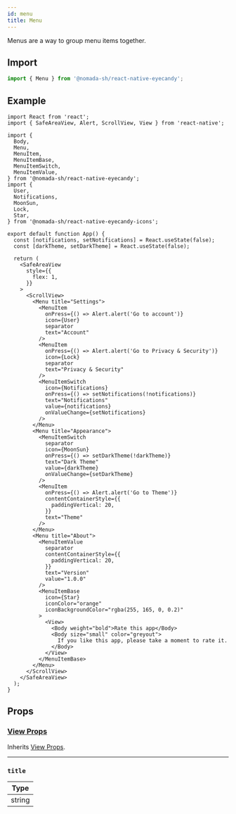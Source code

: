 ```yaml
---
id: menu
title: Menu
---
```


Menus are a way to group menu items together.

## Import

```jsx
import { Menu } from '@nomada-sh/react-native-eyecandy';
```

## Example

```SnackPlayer name=RN%20Eyecandy%20Menu
import React from 'react';
import { SafeAreaView, Alert, ScrollView, View } from 'react-native';

import {
  Body,
  Menu,
  MenuItem,
  MenuItemBase,
  MenuItemSwitch,
  MenuItemValue,
} from '@nomada-sh/react-native-eyecandy';
import {
  User,
  Notifications,
  MoonSun,
  Lock,
  Star,
} from '@nomada-sh/react-native-eyecandy-icons';

export default function App() {
  const [notifications, setNotifications] = React.useState(false);
  const [darkTheme, setDarkTheme] = React.useState(false);

  return (
    <SafeAreaView
      style={{
        flex: 1,
      }}
    >
      <ScrollView>
        <Menu title="Settings">
          <MenuItem
            onPress={() => Alert.alert('Go to account')}
            icon={User}
            separator
            text="Account"
          />
          <MenuItem
            onPress={() => Alert.alert('Go to Privacy & Security')}
            icon={Lock}
            separator
            text="Privacy & Security"
          />
          <MenuItemSwitch
            icon={Notifications}
            onPress={() => setNotifications(!notifications)}
            text="Notifications"
            value={notifications}
            onValueChange={setNotifications}
          />
        </Menu>
        <Menu title="Appearance">
          <MenuItemSwitch
            separator
            icon={MoonSun}
            onPress={() => setDarkTheme(!darkTheme)}
            text="Dark Theme"
            value={darkTheme}
            onValueChange={setDarkTheme}
          />
          <MenuItem
            onPress={() => Alert.alert('Go to Theme')}
            contentContainerStyle={{
              paddingVertical: 20,
            }}
            text="Theme"
          />
        </Menu>
        <Menu title="About">
          <MenuItemValue
            separator
            contentContainerStyle={{
              paddingVertical: 20,
            }}
            text="Version"
            value="1.0.0"
          />
          <MenuItemBase
            icon={Star}
            iconColor="orange"
            iconBackgroundColor="rgba(255, 165, 0, 0.2)"
          >
            <View>
              <Body weight="bold">Rate this app</Body>
              <Body size="small" color="greyout">
                If you like this app, please take a moment to rate it.
              </Body>
            </View>
          </MenuItemBase>
        </Menu>
      </ScrollView>
    </SafeAreaView>
  );
}
```

<!-- ![Menu](../assets/components/menu.gif) -->

## Props

### [View Props](https://reactnative.dev/docs/view#props)

Inherits [View Props](https://reactnative.dev/docs/view#props).

---

### `title`

| Type   |
| ------ |
| string |
